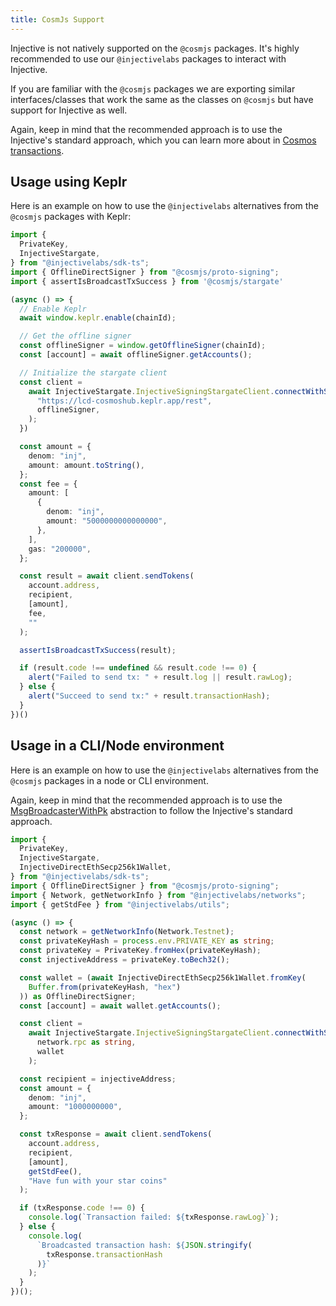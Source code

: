 ```yaml
---
title: CosmJs Support
---
```


Injective is not natively supported on the `@cosmjs` packages. It's highly recommended to use our `@injectivelabs` packages to interact with Injective.

If you are familiar with the `@cosmjs` packages we are exporting similar interfaces/classes that work the same as the classes on `@cosmjs` but have support for Injective as well.

Again, keep in mind that the recommended approach is to use the Injective's standard approach, which you can learn more about in [Cosmos transactions](../../developers-native/transactions/cosmos.md).

## Usage using Keplr

Here is an example on how to use the `@injectivelabs` alternatives from the `@cosmjs` packages with Keplr:

```ts
import {
  PrivateKey,
  InjectiveStargate,
} from "@injectivelabs/sdk-ts";
import { OfflineDirectSigner } from "@cosmjs/proto-signing";
import { assertIsBroadcastTxSuccess } from '@cosmjs/stargate'

(async () => {
  // Enable Keplr
  await window.keplr.enable(chainId);

  // Get the offline signer
  const offlineSigner = window.getOfflineSigner(chainId);
  const [account] = await offlineSigner.getAccounts();

  // Initialize the stargate client
  const client =
    await InjectiveStargate.InjectiveSigningStargateClient.connectWithSigner(
      "https://lcd-cosmoshub.keplr.app/rest",
      offlineSigner,
    );
  })

  const amount = {
    denom: "inj",
    amount: amount.toString(),
  };
  const fee = {
    amount: [
      {
        denom: "inj",
        amount: "5000000000000000",
      },
    ],
    gas: "200000",
  };

  const result = await client.sendTokens(
    account.address,
    recipient,
    [amount],
    fee,
    ""
  );

  assertIsBroadcastTxSuccess(result);

  if (result.code !== undefined && result.code !== 0) {
    alert("Failed to send tx: " + result.log || result.rawLog);
  } else {
    alert("Succeed to send tx:" + result.transactionHash);
  }
})()
```

## Usage in a CLI/Node environment

Here is an example on how to use the `@injectivelabs` alternatives from the `@cosmjs` packages in a node or CLI environment.

Again, keep in mind that the recommended approach is to use the [MsgBroadcasterWithPk](../../developers-native/transactions/private-key.md#example-with-msgbroadcasterwithpk) abstraction to follow the Injective's standard approach.

```ts
import {
  PrivateKey,
  InjectiveStargate,
  InjectiveDirectEthSecp256k1Wallet,
} from "@injectivelabs/sdk-ts";
import { OfflineDirectSigner } from "@cosmjs/proto-signing";
import { Network, getNetworkInfo } from "@injectivelabs/networks";
import { getStdFee } from "@injectivelabs/utils";

(async () => {
  const network = getNetworkInfo(Network.Testnet);
  const privateKeyHash = process.env.PRIVATE_KEY as string;
  const privateKey = PrivateKey.fromHex(privateKeyHash);
  const injectiveAddress = privateKey.toBech32();

  const wallet = (await InjectiveDirectEthSecp256k1Wallet.fromKey(
    Buffer.from(privateKeyHash, "hex")
  )) as OfflineDirectSigner;
  const [account] = await wallet.getAccounts();

  const client =
    await InjectiveStargate.InjectiveSigningStargateClient.connectWithSigner(
      network.rpc as string,
      wallet
    );

  const recipient = injectiveAddress;
  const amount = {
    denom: "inj",
    amount: "1000000000",
  };

  const txResponse = await client.sendTokens(
    account.address,
    recipient,
    [amount],
    getStdFee(),
    "Have fun with your star coins"
  );

  if (txResponse.code !== 0) {
    console.log(`Transaction failed: ${txResponse.rawLog}`);
  } else {
    console.log(
      `Broadcasted transaction hash: ${JSON.stringify(
        txResponse.transactionHash
      )}`
    );
  }
})();
```
